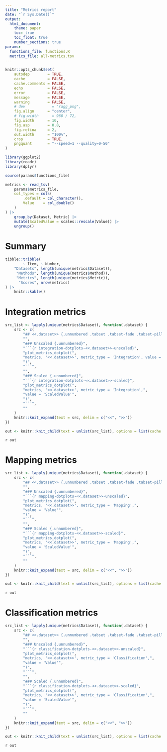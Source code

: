 ```yaml
---
title: "Metrics report"
date: "`r Sys.Date()`"
output:
  html_document:
    theme: paper
    toc: true
    toc_float: true
    number_sections: true
params:
  functions_file: functions.R
  metrics_file: all-metrics.tsv
---
```


```r
knitr::opts_chunk$set(
    autodep        = TRUE,
    cache          = FALSE,
    cache.comments = FALSE,
    echo           = FALSE,
    error          = FALSE,
    message        = FALSE,
    warning        = FALSE,
    # dev            = "ragg_png",
    fig.align      = "center",
    # fig.width      = 960 / 72,
    fig.width      = 10,
    fig.asp        = 0.8,
    fig.retina     = 2,
    out.width      = "100%",
    crop           = TRUE,
    pngquant       = "--speed=1 --quality=0-50"
)
```

```r
library(ggplot2)
library(readr)
library(dplyr)
```

```r
source(params$functions_file)
```

```r
metrics <- read_tsv(
    params$metrics_file,
    col_types = cols(
        .default = col_character(),
        Value    = col_double()
    )
) |>
    group_by(Dataset, Metric) |>
    mutate(ScaledValue = scales::rescale(Value)) |>
    ungroup()
```

# Summary

```r
tibble::tribble(
        ~ Item, ~ Number,
    "Datasets", length(unique(metrics$Dataset)),
     "Methods", length(unique(metrics$Method)),
     "Metrics", length(unique(metrics$Metric)),
      "Scores", nrow(metrics)
) |>
    knitr::kable()
```

# Integration metrics {.tabset}

```r
src_list <- lapply(unique(metrics$Dataset), function(.dataset) {
    src <- c(
        "## <<.dataset>> {.unnumbered .tabset .tabset-fade .tabset-pills}",
        "",
        "### Unscaled {.unnumbered}",
        "```{r integration-dotplots-<<.dataset>>-unscaled}",
        "plot_metrics_dotplot(",
        "metrics, '<<.dataset>>', metric_type = 'Integration', value = 'Value'",
        ")",
        "```",
        "",
        "### Scaled {.unnumbered}",
        "```{r integration-dotplots-<<.dataset>>-scaled}",
        "plot_metrics_dotplot(",
        "metrics, '<<.dataset>>', metric_type = 'Integration',",
        "value = 'ScaledValue'",
        ")",
        "```",
        ""
    )
    knitr::knit_expand(text = src, delim = c("<<", ">>"))
})

out <- knitr::knit_child(text = unlist(src_list), options = list(cache = FALSE))
```

`r out`

# Mapping metrics {.tabset}

```r
src_list <- lapply(unique(metrics$Dataset), function(.dataset) {
    src <- c(
        "## <<.dataset>> {.unnumbered .tabset .tabset-fade .tabset-pills}",
        "",
        "### Unscaled {.unnumbered}",
        "```{r mapping-dotplots-<<.dataset>>-unscaled}",
        "plot_metrics_dotplot(",
        "metrics, '<<.dataset>>', metric_type = 'Mapping',",
        "value = 'Value'",
        ")",
        "```",
        "",
        "### Scaled {.unnumbered}",
        "```{r mapping-dotplots-<<.dataset>>-scaled}",
        "plot_metrics_dotplot(",
        "metrics, '<<.dataset>>', metric_type = 'Mapping',",
        "value = 'ScaledValue'",
        ")",
        "```",
        ""
    )
    knitr::knit_expand(text = src, delim = c("<<", ">>"))
})

out <- knitr::knit_child(text = unlist(src_list), options = list(cache = FALSE))
```

`r out`

# Classification metrics {.tabset}

```r
src_list <- lapply(unique(metrics$Dataset), function(.dataset) {
    src <- c(
        "## <<.dataset>> {.unnumbered .tabset .tabset-fade .tabset-pills}",
        "",
        "### Unscaled {.unnumbered}",
        "```{r classification-dotplots-<<.dataset>>-unscaled}",
        "plot_metrics_dotplot(",
        "metrics, '<<.dataset>>', metric_type = 'Classification',",
        "value = 'Value'",
        ")",
        "```",
        "",
        "### Scaled {.unnumbered}",
        "```{r classification-dotplots-<<.dataset>>-scaled}",
        "plot_metrics_dotplot(",
        "metrics, '<<.dataset>>', metric_type = 'Classification',",
        "value = 'ScaledValue'",
        ")",
        "```",
        ""
    )
    knitr::knit_expand(text = src, delim = c("<<", ">>"))
})

out <- knitr::knit_child(text = unlist(src_list), options = list(cache = FALSE))
```

`r out`
